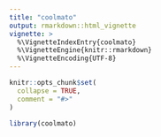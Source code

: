 ```yaml
---
title: "coolmato"
output: rmarkdown::html_vignette
vignette: >
  %\VignetteIndexEntry{coolmato}
  %\VignetteEngine{knitr::rmarkdown}
  %\VignetteEncoding{UTF-8}
---
```


```r
knitr::opts_chunk$set(
  collapse = TRUE,
  comment = "#>"
)
```

```r
library(coolmato)
```
